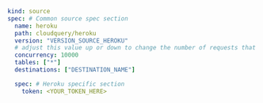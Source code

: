 ```yaml copy
kind: source
spec: # Common source spec section
  name: heroku
  path: cloudquery/heroku
  version: "VERSION_SOURCE_HEROKU"
  # adjust this value up or down to change the number of requests that are made in parallel
  concurrency: 10000
  tables: ["*"]
  destinations: ["DESTINATION_NAME"]

  spec: # Heroku specific section
    token: <YOUR_TOKEN_HERE>
```
